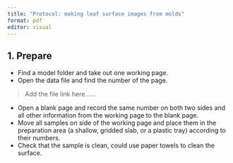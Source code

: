 ```yaml
---
title: "Protocol: making leaf surface images from molds"
format: pdf
editor: visual
---
```


## 1. Prepare 

* Find a model folder and take out one working page.  
* Open the data file and find the number of the page.  

> Add the file link here…… 

* Open a blank page and record the same number on both two sides and all other information from the working page to the blank page. 
* Move all samples on side of the working page and place them in the preparation area (a shallow, gridded slab, or a plastic tray) according to their numbers. 
* Check that the sample is clean, could use paper towels to clean the surface. 